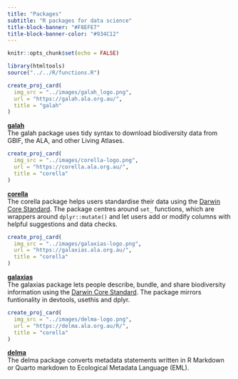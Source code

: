 ```yaml
---
title: "Packages"
subtitle: "R packages for data science"
title-block-banner: "#F8EFE7"
title-block-banner-color: "#934C12"
---
```


```r
knitr::opts_chunk$set(echo = FALSE)
```

```r
library(htmltools)
source("../../R/functions.R")
```


::: {.column-body-outset}

::: {layout-ncol="2"}
::: {.centre-it style="margin-top:auto; margin-bottom:auto;"}
```r
create_proj_card(
  img_src = "../images/galah_logo.png",
  url = "https://galah.ala.org.au/",
  title = "galah"
)
```
:::

[**galah**](https://galah.ala.org.au/) \
The galah package uses tidy syntax to download biodiversity data from GBIF, the ALA, and other Living Atlases.
:::

::: {layout-ncol="2"}
::: {.centre-it style="margin-top:auto; margin-bottom:auto;"}
```r
create_proj_card(
  img_src = "../images/corella-logo.png",
  url = "https://corella.ala.org.au/",
  title = "corella"
)
```
:::

[**corella**](https://corella.ala.org.au/) \
The corella package helps users standardise their data using the [Darwin Core Standard](https://dwc.tdwg.org/). The package centres around `set_` functions, which are wrappers around `dplyr::mutate()` and let users add or modify columns with helpful suggestions and data checks.
:::

::: {layout-ncol="2"}
::: {.centre-it style="margin-top:auto; margin-bottom:auto;"}
```r
create_proj_card(
  img_src = "../images/galaxias-logo.png",
  url = "https://galaxias.ala.org.au/",
  title = "corella"
)
```
:::

[**galaxias**](https://corella.ala.org.au/) \
The galaxias package lets people describe, bundle, and share biodiversity information using the [Darwin Core Standard](https://dwc.tdwg.org/). The package mirrors funtionality in devtools, usethis and dplyr.
:::

::: {layout-ncol="2"}
::: {.centre-it style="margin-top:auto; margin-bottom:auto;"}
```r
create_proj_card(
  img_src = "../images/delma-logo.png",
  url = "https://delma.ala.org.au/R/",
  title = "corella"
)
```
:::

[**delma**](https://delma.ala.org.au/) \
The delma package converts metadata statements written in R Markdown or Quarto markdown to Ecological Metadata Language (EML).
:::

:::
